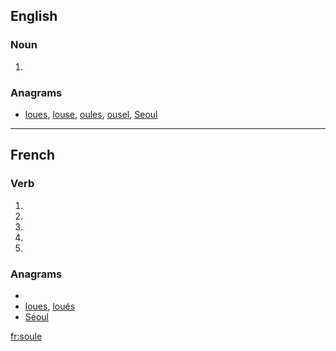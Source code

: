 {{also|soulé}}
==English==

===Noun===
{{en-noun}}

# {{obsolete spelling of|soul}}

===Anagrams===
* [[loues#English|loues]], [[louse#English|louse]], [[oules#English|oules]], [[ousel#English|ousel]], [[Seoul#English|Seoul]]

----

==French==

===Verb===
{{fr-verb-form}}

# {{form of|[[first-person|First-person]] [[singular]] [[present indicative]]|souler|lang=French}}
# {{form of|[[third-person|Third-person]] [[singular]] [[present indicative]]| souler|lang=French}}
# {{form of|First-person singular [[present subjunctive]]|souler|lang=French}}
# {{form of|[[third-person|Third-person]] singular [[present subjunctive]]| souler|lang=French}}
# {{form of|Second-person singular [[imperative]]|souler |lang=French}}

===Anagrams===
* {{alphagram|elosu}}
* [[loues#French|loues]], [[loués#French|loués]]
* [[Séoul#French|Séoul]]

[[fr:soule]]
